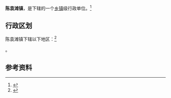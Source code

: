{{中国乡级行政区|64/03/81/107/000}}

'''陈袁滩镇'''，是{{PRC admin/fullname|64/03/81/107/000|3}}下辖的一个[[乡镇|乡镇]]级行政单位。<ref>{{PRC admin/ref sgc|{{PRC admin/parent|64/03/81/107/000}}}}</ref>

== 行政区划 ==

陈袁滩镇下辖以下地区：<ref>{{PRC admin/ref sgc|64/03/81/107/000}}</ref>

{{PRC admin/children|64/03/81/107/000}}。

== 参考资料 ==

{{reflist}}

{{行政区划小作品}}
{{PRC admin/navcat|64/03/81/107/000}}
